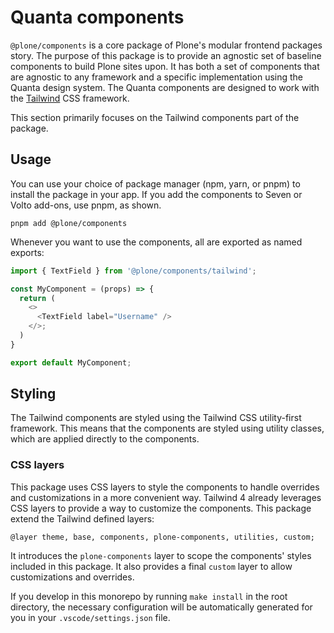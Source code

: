 
<Meta title="Quanta/Introduction" />


# Quanta components

`@plone/components` is a core package of Plone's modular frontend packages story.
The purpose of this package is to provide an agnostic set of baseline components to build Plone sites upon.
It has both a set of components that are agnostic to any framework and a specific implementation using the Quanta design system.
The Quanta components are designed to work with the [Tailwind](https://tailwindcss.com/) CSS framework.

This section primarily focuses on the Tailwind components part of the package.

## Usage

You can use your choice of package manager (npm, yarn, or pnpm) to install the package in your app.
If you add the components to Seven or Volto add-ons, use pnpm, as shown.

```shell
pnpm add @plone/components
```

Whenever you want to use the components, all are exported as named exports:

```ts
import { TextField } from '@plone/components/tailwind';

const MyComponent = (props) => {
  return (
    <>
      <TextField label="Username" />
    </>;
  )
}

export default MyComponent;
```

## Styling

The Tailwind components are styled using the Tailwind CSS utility-first framework.
This means that the components are styled using utility classes, which are applied directly to the components.

### CSS layers

This package uses CSS layers to style the components to handle overrides and customizations in a more convenient way.
Tailwind 4 already leverages CSS layers to provide a way to customize the components.
This package extend the Tailwind defined layers:
```
@layer theme, base, components, plone-components, utilities, custom;
```

It introduces the `plone-components` layer to scope the components' styles included in this package.
It also provides a final `custom` layer to allow customizations and overrides.

If you develop in this monorepo by running `make install` in the root directory, the necessary configuration will be automatically generated for you in your `.vscode/settings.json` file.
